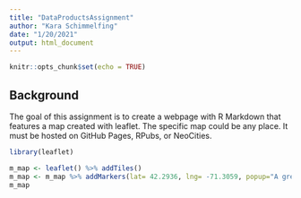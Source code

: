 ```yaml
---
title: "DataProductsAssignment"
author: "Kara Schimmelfing"
date: "1/20/2021"
output: html_document
---
```


```r
knitr::opts_chunk$set(echo = TRUE)
```

## Background

The goal of this assignment is to create a webpage with R Markdown that features a map created with leaflet. The specific map could be any place. It must be hosted on GitHub Pages, RPubs, or NeoCities. 

```r
library(leaflet)
```


```r
m_map <- leaflet() %>% addTiles()   
m_map <- m_map %>% addMarkers(lat= 42.2936, lng= -71.3059, popup="A great education")
m_map 
```

